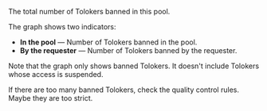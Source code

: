 The total number of Tolokers banned in this pool.

The graph shows two indicators:

- **In the pool** — Number of Tolokers banned in the pool.
- **By the requester** — Number of Tolokers banned by the requester.

Note that the graph only shows banned Tolokers. It doesn't include Tolokers whose access is suspended.

<Cut title="Recommendations">

If there are too many banned Tolokers, check the quality control rules. Maybe they are too strict.

</Cut>
